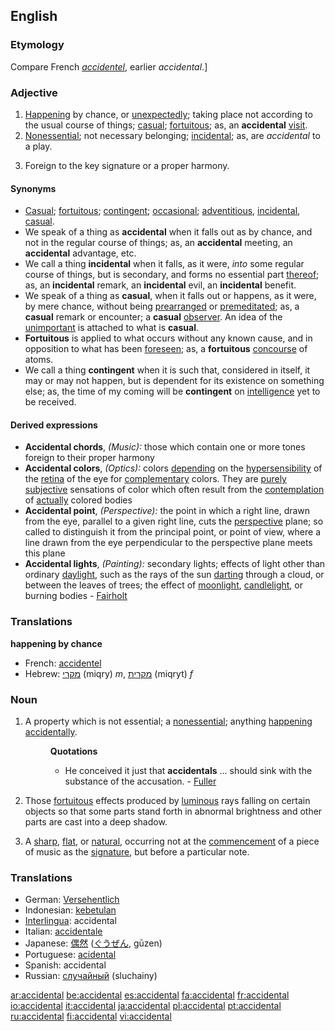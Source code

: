 ==English==

===Etymology===
Compare French ''[[accidentel]]'', earlier ''accidental''.]

===Adjective===
{{en-adj}}

#[[happening|Happening]] by chance, or [[unexpectedly]]; taking place not according to the usual course of things; [[casual]]; [[fortuitous]]; as, an '''accidental''' [[visit]].
#[[nonessential|Nonessential]]; not necessary belonging; [[incidental]]; as, are ''accidental'' to a play.
#{{music}} Foreign to the key signature or a proper harmony.

====Synonyms====
*[[Casual]]; [[fortuitous]]; [[contingent]]; [[occasional]]; [[adventitious]], [[incidental]], [[casual]]. 
*We speak of a thing as '''accidental''' when it falls out as by chance, and not in the regular course of things; as, an '''accidental''' meeting, an '''accidental''' advantage, etc. 
*We call a thing '''incidental''' when it falls, as it were, ''into'' some regular course of things, but is secondary, and forms no essential part [[thereof]]; as, an '''incidental''' remark, an '''incidental''' evil, an '''incidental''' benefit. 
*We speak of a thing as '''casual''', when it falls out or happens, as it were, by mere chance, without being [[prearranged]] or [[premeditated]]; as, a '''casual''' remark or encounter; a '''casual''' [[observer]]. An idea of the [[unimportant]] is attached to what is '''casual'''. 
*'''Fortuitous''' is applied to what occurs without any known cause, and in opposition to what has been [[foreseen]]; as, a '''fortuitous''' [[concourse]] of atoms. 
*We call a thing '''contingent''' when it is such that, considered in itself, it may or may not happen, but is dependent for its existence on something else; as, the time of my coming will be '''contingent''' on [[intelligence]] yet to be received.

====Derived expressions====
*'''Accidental chords''', ''(Music):'' those which contain one or more tones foreign to their proper harmony
*'''Accidental colors''', ''(Optics):'' colors [[depending]] on the [[hypersensibility]] of the [[retina]] of the eye for [[complementary]] colors. They are [[purely]] [[subjective]] sensations of color which often result from the [[contemplation]] of [[actually]] colored bodies
*'''Accidental point''', ''(Perspective):'' the point in which a right line, drawn from the eye, parallel to a given right line, cuts the [[perspective]] plane; so called to distinguish it from the principal point, or point of view, where a line drawn from the eye perpendicular to the perspective plane meets this plane
*'''Accidental lights''', ''(Painting):'' secondary lights; effects of light other than ordinary [[daylight]], such as the rays of the sun [[darting]] through a cloud, or between the leaves of trees; the effect of [[moonlight]], [[candlelight]], or burning bodies - [[Fairholt]]

===Translations===
'''happening by chance'''
*French: [[accidentel]]
*Hebrew: [[מקרי]] (miqry) ''m'', [[מקרית]] (miqryt) ''f''

===Noun===
{{en-noun}}

#A property which is not essential; a [[nonessential]]; anything [[happening]] [[accidentally]].
#:'''Quotations'''
#:*He conceived it just that '''accidentals''' ... should sink with the substance of the accusation. - [[Fuller]]
#{{italbrac|in plural|painting}} Those [[fortuitous]] effects produced by [[luminous]] rays falling on certain objects so that some parts stand forth in abnormal brightness and other parts are cast into a deep shadow.
# {{music}} A [[sharp]], [[flat]], or [[natural]], occurring not at the [[commencement]] of a piece of music as the [[signature]], but before a particular note.

===Translations===
*German: [[Versehentlich]]
*Indonesian: [[kebetulan]]
*[[Interlingua]]: accidental
*Italian: [[accidentale]]
*Japanese: [[偶然]] ([[ぐうぜん]], gūzen)
*Portuguese: [[acidental]]
*Spanish: accidental
*Russian: [[случайный]] (sluchainy)

[[ar:accidental]]
[[be:accidental]]
[[es:accidental]]
[[fa:accidental]]
[[fr:accidental]]
[[io:accidental]]
[[it:accidental]]
[[ja:accidental]]
[[pl:accidental]]
[[pt:accidental]]
[[ru:accidental]]
[[fi:accidental]]
[[vi:accidental]]